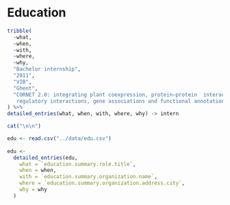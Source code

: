 # Education

```r
tribble(
  ~what, 
  ~when, 
  ~with, 
  ~where, 
  ~why,
  "Bachelor internship", 
  "2011",
  "VIB",
  "Ghent",
  "CORNET 2.0: integrating plant coexpression, protein–protein  interactions, 
   regulatory interactions, gene associations and functional annotations.[1]"
) %>% 
detailed_entries(what, when, with, where, why) -> intern
```


\vspace{0.2cm}  
```r
cat("\n\n")

edu <- read.csv("../data/edu.csv")
 
edu <- 
  detailed_entries(edu,
    what = `education.summary.role.title`,
    when = when,
    with = `education.summary.organization.name`,
    where = `education.summary.organization.address.city`,
    why = why
  ) 
```